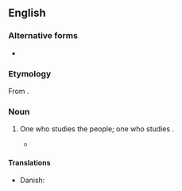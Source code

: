 {{also|eskimologist}}

==English==

===Alternative forms===
* {{l|en|eskimologist}}

===Etymology===
From {{suffix|en|Eskimology|ist}}.

===Noun===
{{en-noun}}

# {{lb|en|rare}} One who studies the {{l|en|Eskimo}} people; one who studies {{l|en|Eskimology}}.
#* {{quote-text|lang=en|year=1998|author=Michael D. Fortescue|title=[http://books.google.com/books?id=Su_xVd0gTOcC&pg=PA36&dq=Eskimologist&sig=C8CpPQLAXnlUg3qbL6GoQSvMpAk Language Relations Across Bering Strait]|page=36|passage=During the later half of the 19th century interest was largely diverted to discussion of the typological character of Eskimo languages- whether they were polysynthetic in the same sense as many North American Indian languages are, as maintained, for instance, by the Danish '''Eskimologist''' Hinrik Rink (1891).}}

====Translations====
{{trans-top|one who studies the Eskimo people}}
* Danish: {{t|da|eskimolog|c}}
{{trans-mid}}
{{trans-bottom}}